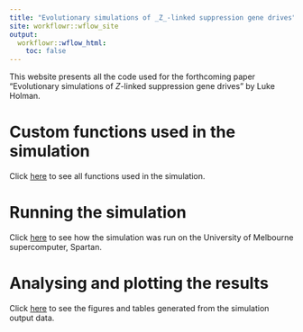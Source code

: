 ```yaml
---
title: "Evolutionary simulations of _Z_-linked suppression gene drives"
site: workflowr::wflow_site
output:
  workflowr::wflow_html:
    toc: false
---
```


This website presents all the code used for the forthcoming paper "Evolutionary simulations of _Z_-linked suppression gene drives" by Luke Holman. 


# Custom functions used in the simulation
Click [here](model_functions.html) to see all functions used in the simulation.

# Running the simulation
Click [here](run_model.html) to see how the simulation was run on the University of Melbourne supercomputer, Spartan.

# Analysing and plotting the results
Click [here](plot_model.html) to see the figures and tables generated from the simulation output data.
